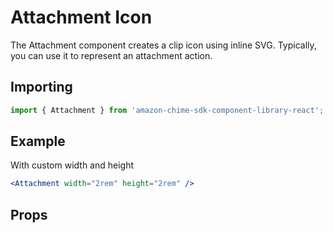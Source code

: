

# Attachment Icon

The Attachment component creates a clip icon using inline SVG. Typically, you can use it to represent an attachment action.

## Importing

```javascript
import { Attachment } from 'amazon-chime-sdk-component-library-react';
```

## Example

With custom width and height

<ThemeProvider theme={lightTheme}>
  <GlobalStyles />
  <Preview>
    <Attachment width="2rem" height="2rem" />
  </Preview>
</ThemeProvider>

```jsx
<Attachment width="2rem" height="2rem" />
```

## Props

<Props of={Attachment} />
